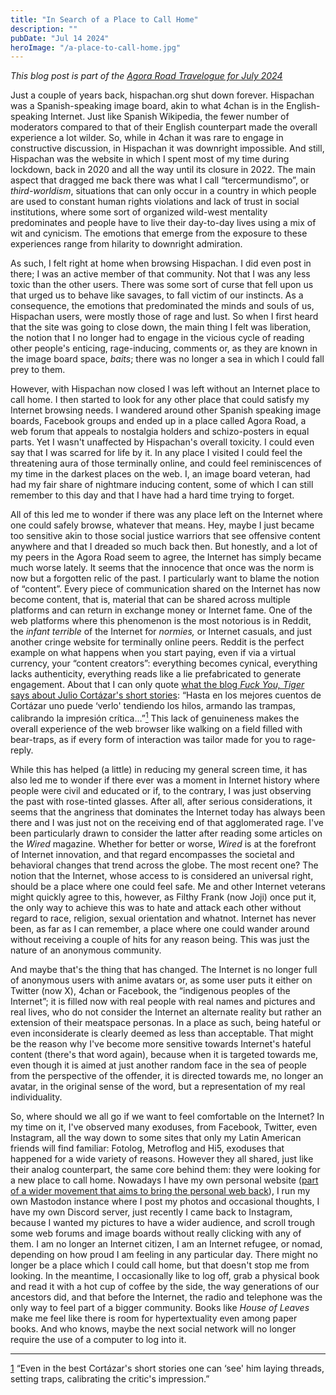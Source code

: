```yaml
---
title: "In Search of a Place to Call Home"
description: ""
pubDate: "Jul 14 2024"
heroImage: "/a-place-to-call-home.jpg"
---
```


_This blog post is part of the [Agora Road Travelogue for July 2024](https://forum.agoraroad.com/index.php?threads/agora-road-travelogue-july-24.6868/)_

Just a couple of years back, hispachan.org shut down forever. Hispachan was a Spanish-speaking image board, akin
to what 4chan is in the English-speaking Internet. Just like Spanish Wikipedia, the fewer number of moderators
compared to that of their English counterpart made the overall experience a lot wilder. So, while in 4chan it was
rare to engage in constructive discussion, in Hispachan it was downright impossible. And still, Hispachan was the
website in which I spent most of my time during lockdown, back in 2020 and all the way until its closure in 2022.
The main aspect that dragged me back there was what I call “tercermundismo”, or _third-worldism_, situations
that can only occur in a country in which people are used to constant human rights violations and lack of trust in
social institutions, where some sort of organized wild-west mentality predominates and people have to live their
day-to-day lives using a mix of wit and cynicism. The emotions that emerge from the exposure to these experiences
range from hilarity to downright admiration.

As such, I felt right at home when browsing Hispachan. I did even post in there; I was an active member of that
community. Not that I was any less toxic than the other users. There was some sort of curse that fell upon us that
urged us to behave like savages, to fall victim of our instincts. As a consequence, the emotions that predominated
the minds and souls of us, Hispachan users, were mostly those of rage and lust. So when I first heard that the
site was going to close down, the main thing I felt was liberation, the notion that I no longer had to engage in
the vicious cycle of reading other people's enticing, rage-inducing, comments or, as they are known in the image
board space, _baits_; there was no longer a sea in which I could fall prey to them.

However, with Hispachan now closed I was left without an Internet place to call home. I then started to look for
any other place that could satisfy my Internet browsing needs. I wandered around other Spanish speaking image
boards, Facebook groups and ended up in a place called Agora Road, a web forum that appeals to nostalgia holders
and schizo-posters in equal parts. Yet I wasn't unaffected by Hispachan's overall toxicity. I could even say that
I was scarred for life by it. In any place I visited I could feel the threatening aura of those terminally online,
and could feel reminiscences of my time in the darkest places on the web. I, an image board veteran, had had my
fair share of nightmare inducing content, some of which I can still remember to this day and that I have had a
hard time trying to forget.

All of this led me to wonder if there was any place left on the Internet where one could safely browse, whatever
that means. Hey, maybe I just became too sensitive akin to those social justice warriors that see offensive
content anywhere and that I dreaded so much back then. But honestly, and a lot of my peers in the Agora Road seem
to agree, the Internet has simply became much worse lately. It seems that the innocence that once was the norm is
now but a forgotten relic of the past. I particularly want to blame the notion of “content”. Every piece of
communication shared on the Internet has now become content, that is, material that can be shared across multiple
platforms and can return in exchange money or Internet fame. One of the web platforms where this phenomenon is the
most notorious is in Reddit, the _infant terrible_ of the Internet for _normies,_ or Internet casuals,
and just another cringe website for terminally online peers. Reddit is the perfect example on what happens when
you start paying, even if via a virtual currency, your “content creators”: everything becomes cynical, everything
lacks authenticity, everything reads like a lie prefabricated to generate engagement. About that I can only quote
[what the blog _Fuck You, Tiger_ says about Julio Cortázar's short stories](http://fuckyoutiger.blogspot.com/2004/10/):
“Hasta en los mejores cuentos de Cortázar uno puede ‘verlo' tendiendo los hilos, armando las trampas, calibrando
la impresión crítica…”<a className="sdfootnoteanc" id="sdfootnote1anc" href="#sdfootnote1sym"><sup>1</sup></a>
This lack of genuineness makes the overall experience of the web browser like walking on a field filled with
bear-traps, as if every form of interaction was tailor made for you to rage-reply.

While this has helped (a little) in reducing my general screen time, it has also led me to wonder if there ever
was a moment in Internet history where people were civil and educated or if, to the contrary, I was just observing
the past with rose-tinted glasses. After all, after serious considerations, it seems that the angriness that
dominates the Internet today has always been there and I was just not on the receiving end of that agglomerated
rage. I've been particularly drawn to consider the latter after reading some articles on the _Wired_
magazine. Whether for better or worse, _Wired_ is at the forefront of Internet innovation, and that regard
encompasses the societal and behavioral changes that trend across the globe. The most recent one? The notion that
the Internet, whose access to is considered an universal right, should be a place where one could feel safe. Me
and other Internet veterans might quickly agree to this, however, as Filthy Frank (now Joji) once put it, the only
way to achieve this was to hate and attack each other without regard to race, religion, sexual orientation and
whatnot. Internet has never been, as far as I can remember, a place where one could wander around without
receiving a couple of hits for any reason being. This was just the nature of an anonymous community.

And maybe that's the thing that has changed. The Internet is no longer full of anonymous users with anime avatars
or, as some user puts it either on Twitter (now X), 4chan or Facebook, the “indigenous peoples of the Internet”;
it is filled now with real people with real names and pictures and real lives, who do not consider the Internet an
alternate reality but rather an extension of their meatspace personas. In a place as such, being hateful or even
inconsiderate is clearly deemed as less than acceptable. That might be the reason why I've become more sensitive
towards Internet's hateful content (there's that word again), because when it is targeted towards me, even though
it is aimed at just another random face in the sea of people from the perspective of the offender, it is directed
towards me, no longer an avatar, in the original sense of the word, but a representation of my real individuality.

So, where should we all go if we want to feel comfortable on the Internet? In my time on it, I've observed many
exoduses, from Facebook, Twitter, even Instagram, all the way down to some sites that only my Latin American
friends will find familiar: Fotolog, Metroflog and Hi5, exoduses that happened for a wide variety of reasons.
However they all shared, just like their analog counterpart, the same core behind them: they were looking for a
new place to call home. Nowadays I have my own personal website ([part of a wider movement that aims to bring the
personal web back](https://forum.agoraroad.com/index.php?threads/the-personal-web.5647/)), I run my own Mastodon
instance where I post my photos and occasional thoughts, I have my own Discord server, just recently I came back
to Instagram, because I wanted my pictures to have a wider audience, and scroll trough some web forums and image
boards without really clicking with any of them. I am no longer an Internet citizen, I am an Internet refugee,
or nomad, depending on how proud I am feeling in any particular day. There might no longer be a place which I
could call home, but that doesn't stop me from looking. In the meantime, I occasionally like to log off, grab a
physical book and read it with a hot cup of coffee by the side, the way generations of our ancestors did, and
that before the Internet, the radio and telephone was the only way to feel part of a bigger community. Books
like _House of Leaves_ make me feel like there is room for hypertextuality even among paper books. And who knows,
maybe the next social network will no longer require the use of a computer to log into it.

***

<a className="sdfootnotesym" id="sdfootnote1sym" href="#sdfootnote1anc">1</a> “Even in the best Cortázar's short
stories one can ‘see' him laying threads, setting traps, calibrating the critic's impression.”
